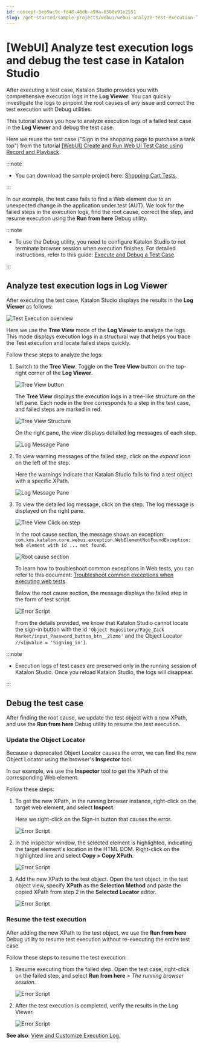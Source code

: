 ```yaml
---
id: concept-5eb9ac9c-fd48-46db-a98a-6500e91e2551
slug: /get-started/sample-projects/webui/webui-analyze-test-execution-logs-and-debug-the-test-case-in-katalon-studio
---
```


# \[WebUI\] Analyze test execution logs and debug the test case in Katalon Studio

After executing a test case, Katalon Studio provides you with comprehensive execution logs in the **Log Viewer**. You can quickly investigate the logs to pinpoint the root causes of any issue and correct the test execution with Debug utilities.

This tutorial shows you how to analyze execution logs of a failed test case in the **Log Viewer** and debug the test case.

Here we reuse the test case \("Sign in the shopping page to purchase a tank top"\) from the tutorial [\[WebUI\] Create and Run Web UI Test Case using Record and Playback](/get-started/sample-projects/webui/webui-create-and-run-web-ui-test-case-using-record-and-playback-in-katalon-studio).


:::note

-   You can download the sample project here: [Shopping Cart Tests](https://github.com/katalon-studio-samples/shopping-cart-tests).

:::

In our example, the test case fails to find a Web element due to an unexpected change in the application under test \(AUT\). We look for the failed steps in the execution logs, find the root cause, correct the step, and resume execution using the **Run from here** Debug utility.


:::note

-   To use the Debug utility, you need to configure Katalon Studio to not terminate browser session when execution finishes. For detailed instructions, refer to this guide: [Execute and Debug a Test Case](/create-tests/debug-a-test-case/debug-a-test-case-in-katalon-studio#).

:::

## Analyze test execution logs in Log Viewer

After executing the test case, Katalon Studio displays the results in the **Log Viewer** as follows:

<img src="https://github.com/katalon-studio/docs-images/raw/master/katalon-studio/tutorials/webui-analyze-execution-logs-and-debug/KS-Execution-Results.png" width={750} alt="Test Execution overview" />

Here we use the **Tree View** mode of the **Log Viewer** to analyze the logs. This mode displays execution logs in a structural way that helps you trace the Test execution and locate failed steps quickly.

Follow these steps to analyze the logs:

1.  Switch to the **Tree View**. Toggle on the **Tree View** button on the top-right corner of the **Log Viewer**.

    <img src="https://github.com/katalon-studio/docs-images/raw/master/katalon-studio/tutorials/webui-analyze-execution-logs-and-debug/KS-Tree-View-Button.png" width={250} alt="Tree View button" />

    The **Tree View** displays the execution logs in a tree-like structure on the left pane. Each node in the tree corresponds to a step in the test case, and failed steps are marked in red.

    <img src="https://github.com/katalon-studio/docs-images/raw/master/katalon-studio/tutorials/webui-analyze-execution-logs-and-debug/KS-Log-Viewer-Tree-View.png" width={650} alt="Tree View Structure" />

    On the right pane, the view displays detailed log messages of each step.

    <img src="https://github.com/katalon-studio/docs-images/raw/master/katalon-studio/tutorials/webui-analyze-execution-logs-and-debug/KS-Log-Viewer-Log-Message-Overview.png" width={750} alt="Log Message Pane" />

2.  To view warning messages of the failed step, click on the *expand* icon on the left of the step.

    Here the warnings indicate that Katalon Studio fails to find a test object with a specific XPath.

    <img src="https://github.com/katalon-studio/docs-images/raw/master/katalon-studio/tutorials/webui-analyze-execution-logs-and-debug/KS-Log-Viewer-Warnings.png" width={750} alt="Log Message Pane" />

3.  To view the detailed log message, click on the step. The log message is displayed on the right pane.

    <img src="https://github.com/katalon-studio/docs-images/raw/master/katalon-studio/tutorials/webui-analyze-execution-logs-and-debug/KS-Log-Viewer-Click-on-step.png" width={750} alt="Tree View Click on step" />

    In the root cause section, the message shows an exception: <code>com.kms.katalon.core.webui.exception.WebElementNotFoundException: Web element with id ... not found.</code>

    <img src="https://github.com/katalon-studio/docs-images/raw/master/katalon-studio/tutorials/webui-analyze-execution-logs-and-debug/KS-Log-Viewer-Root-cause-section.png" width={750} alt="Root cause section" />

    To learn how to troubleshoot common exceptions in Web tests, you can refer to this document: [Troubleshoot common exceptions when executing web tests](/create-tests/troubleshooting-for-test-creation/troubleshoot-web-automated-testing/troubleshoot-web-test-execution-exceptions-overview).

    Below the root cause section, the message displays the failed step in the form of test script.

    <img src="https://github.com/katalon-studio/docs-images/raw/master/katalon-studio/tutorials/webui-analyze-execution-logs-and-debug/KS-Log-Viewer-Error-Script.png" width={700} alt="Error Script" />

    From the details provided, we know that Katalon Studio cannot locate the sign-in button with the id <code>'Object Repository/Page&#95;Zack Market/input&#95;Password&#95;button&#95;btn&#95;&#95;2lzmo'</code> and the Object Locator <code>//&lt;[@value = 'Signing&#95;in']</code>.



:::note

-   Execution logs of test cases are preserved only in the running session of Katalon Studio. Once you reload Katalon Studio, the logs will disappear.

:::

## Debug the test case

After finding the root cause, we update the test object with a new XPath, and use the **Run from here** Debug utility to resume the test execution.

### Update the Object Locator

Because a deprecated Object Locator causes the error, we can find the new Object Locator using the browser's **Inspector** tool.

In our example, we use the **Inspector** tool to get the XPath of the corresponding Web element.

Follow these steps:

1.  To get the new XPath, in the running browser instance, right-click on the target web element, and select **Inspect**.

    Here we right-click on the Sign-in button that causes the error.

    <img src="https://github.com/katalon-studio/docs-images/raw/master/katalon-studio/tutorials/webui-analyze-execution-logs-and-debug/KS-Browser-right-click-on-element.png" width={750} alt="Error Script" />

2.  In the inspector window, the selected element is highlighted, indicating the target element's location in the HTML DOM. Right-click on the highlighted line and select **Copy &gt; Copy XPath**.

    <img src="https://github.com/katalon-studio/docs-images/raw/master/katalon-studio/tutorials/webui-analyze-execution-logs-and-debug/KS-Copy-XPath.png" width={750} alt="Error Script" />

3.  Add the new XPath to the test object. Open the test object, in the test object view, specify **XPath** as the **Selection Method** and paste the copied XPath from step 2 in the **Selected Locator** editor.

    <img src="https://github.com/katalon-studio/docs-images/raw/master/katalon-studio/tutorials/webui-analyze-execution-logs-and-debug/KS-Add-new-XPath.png" width={750} alt="Error Script" />


### Resume the test execution

After adding the new XPath to the test object, we use the **Run from here** Debug utility to resume test execution without re-executing the entire test case.

Follow these steps to resume the test execution:

1.  Resume executing from the failed step. Open the test case, right-click on the failed step, and select **Run from here** &gt; *The running browser session*.

    <img src="https://github.com/katalon-studio/docs-images/raw/master/katalon-studio/tutorials/webui-analyze-execution-logs-and-debug/KS-Run-from-here.png" width={750} alt="Error Script" />

2.  After the test execution is completed, verify the results in the Log Viewer.

    <img src="https://github.com/katalon-studio/docs-images/raw/master/katalon-studio/tutorials/webui-analyze-execution-logs-and-debug/KS-Successful-Test-Execution.png" width={750} alt="Error Script" />


**See also**: [View and Customize Execution Log.](/analyze/reports/view-test-reports/view-test-reports-in-katalon-studio/view-and-customize-execution-log-in-katalon-studio)